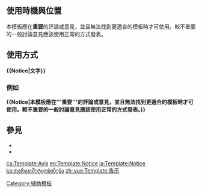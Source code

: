 <includeonly><!-- 在這裡加入模板的保護標識 --></includeonly><noinclude>{{template doc page viewed directly}}</noinclude>
<!-- 在本行下編輯模板說明 -->

==使用時機與位置==
本模板應在'''重要'''的評論或意見，並且無法找到更適合的模板時才可使用。較不重要的一般討論意見應該使用正常的方式發表。

==使用方式==
'''<nowiki>{{Notice|文字}}</nowiki>'''

===例如===
'''<nowiki>{{Notice|本模板應在'''重要'''的評論或意見，並且無法找到更適合的模板時才可使用。較不重要的一般討論意見應該使用正常的方式發表。}}</nowiki>'''
{{Notice|本模板應在'''重要'''的評論或意見，並且無法找到更適合的模板時才可使用。較不重要的一般討論意見應該使用正常的方式發表。}}

==參見==
*{{tl|Consensus}}
*{{tl|Warning}}

<includeonly>
<!-- 本行下加入模板的分類 -->
[[Category:辅助模板]]
<!-- 本行下加入模板的跨語言鏈接 -->

[[ca:Template:Avís]]
[[en:Template:Notice]]
[[ja:Template:Notice]]
[[ka:თარგი:შეტყობინება]]
[[zh-yue:Template:告示]]
</includeonly>